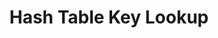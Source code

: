 ---
id: "ds_tf_easy_006"
questionType: "TRUE_FALSE"
title: "Hash Table Key Lookup"
statement: "Hash tables use keys to retrieve values."
difficulty: "EASY"
category: "Data Structures"
correctAnswer: true
explanation: "Hash tables map keys to values for fast lookup."
---